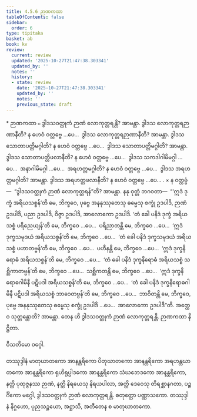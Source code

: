 ```yaml
---
title: 4.5.6 ဉာဏကထာ
tableOfContents: false
sidebar:
  order: 6
type: tipitaka
basket: ab
book: kv
review:
  current: review
  updated: '2025-10-27T21:47:38.303341'
  updated_by: ''
  notes: ''
  history:
  - state: review
    date: '2025-10-27T21:47:38.303341'
    updated_by: ''
    notes: ''
    previous_state: draft
---
```



<ReviewStatus review={frontmatter.review} showDetails={true} />

<HypothesisAnnotation frontmatter={frontmatter} />

<DynamicBreadcrumb />

<Paragraph type="center" book="kv">
* ဉာဏကထာ
</Paragraph>

<Division number="876" book="kv" e="ch" v="32" p="434">

<Paragraph number="2691" book="kv">
๐ ဒွါဒသဝတ္ထုကံ ဉာဏံ လောကုတ္တရန္တိ? အာမန္တာ. ဒွါဒသ လောကုတ္တရဉာဏာနီတိ? န ဟေဝံ ဝတ္တဗ္ဗေ …ပေ…  ဒွါဒသ လောကုတ္တရဉာဏာနီတိ? အာမန္တာ. ဒွါဒသ သောတာပတ္တိမဂ္ဂါတိ? န ဟေဝံ ဝတ္တဗ္ဗေ …ပေ…  ဒွါဒသ သောတာပတ္တိမဂ္ဂါတိ? အာမန္တာ. ဒွါဒသ သောတာပတ္တိဖလာနီတိ? န ဟေဝံ ဝတ္တဗ္ဗေ …ပေ…  ဒွါဒသ သကဒါဂါမိမဂ္ဂါ …ပေ…  အနာဂါမိမဂ္ဂါ …ပေ…  အရဟတ္တမဂ္ဂါတိ? န ဟေဝံ ဝတ္တဗ္ဗေ …ပေ…  ဒွါဒသ အရဟတ္တမဂ္ဂါတိ? အာမန္တာ. ဒွါဒသ အရဟတ္တဖလာနီတိ? န ဟေဝံ ဝတ္တဗ္ဗေ …ပေ… .
</Paragraph>

</Division>
<Division number="877" book="kv" e="ch" v="32" p="434">

<Paragraph number="2692" book="kv">
× န ဝတ္တဗ္ဗံ—  “ဒွါဒသဝတ္ထုကံ ဉာဏံ လောကုတ္တရန်”တိ? အာမန္တာ. နနု ဝုတ္တံ ဘဂဝတာ—  “‘ဣဒံ ဒုက္ခံ အရိယသစ္စန်’တိ မေ, ဘိက္ခဝေ, ပုဗ္ဗေ အနနုဿုတေသု ဓမ္မေသု စက္ခုံ ဥဒပါဒိ, ဉာဏံ ဥဒပါဒိ, ပညာ ဥဒပါဒိ, ဝိဇ္ဇာ ဥဒပါဒိ, အာလောကော ဥဒပါဒိ. ‘တံ ခေါ ပနိဒံ ဒုက္ခံ အရိယသစ္စံ ပရိညေယျန်’တိ မေ, ဘိက္ခဝေ …ပေ…  ပရိညာတန္တိ မေ, ဘိက္ခဝေ …ပေ…  ‘ဣဒံ ဒုက္ခသမုဒယံ အရိယသစ္စန်’တိ မေ, ဘိက္ခဝေ …ပေ…  ‘တံ ခေါ ပနိဒံ ဒုက္ခသမုဒယံ အရိယသစ္စံ ပဟာတဗ္ဗန်’တိ မေ, ဘိက္ခဝေ …ပေ…  ပဟီနန္တိ မေ, ဘိက္ခဝေ …ပေ…  ‘ဣဒံ ဒုက္ခနိရောဓံ အရိယသစ္စန်’တိ မေ, ဘိက္ခဝေ …ပေ…  ‘တံ ခေါ ပနိဒံ ဒုက္ခနိရောဓံ အရိယသစ္စံ သစ္ဆိကာတဗ္ဗန်’တိ မေ, ဘိက္ခဝေ …ပေ…  သစ္ဆိကတန္တိ မေ, ဘိက္ခဝေ …ပေ…  ‘ဣဒံ ဒုက္ခနိရောဓဂါမိနီ ပဋိပဒါ အရိယသစ္စန်’တိ မေ, ဘိက္ခဝေ …ပေ…  ‘တံ ခေါ ပနိဒံ ဒုက္ခနိရောဓဂါမိနီ ပဋိပဒါ အရိယသစ္စံ ဘာဝေတဗ္ဗန်’တိ မေ, ဘိက္ခဝေ …ပေ…  ဘာဝိတန္တိ မေ, ဘိက္ခဝေ, ပုဗ္ဗေ အနနုဿုတေသု ဓမ္မေသု စက္ခုံ ဥဒပါဒိ …ပေ…  အာလောကော ဥဒပါဒီ”တိ. အတ္ထေဝ သုတ္တန္တောတိ? အာမန္တာ. တေန ဟိ ဒွါဒသဝတ္ထုကံ ဉာဏံ လောကုတ္တရန္တိ.

</Paragraph>
</Division>

<Paragraph number="2693" type="center" book="kv">
ဉာဏကထာ နိဋ္ဌိတာ.

  
ဝီသတိမော ဝဂ္ဂေါ.



</Paragraph>

<Paragraph number="2694" type="center" book="kv">
တဿုဒ္ဒါနံ


</Paragraph>

<Paragraph number="2695" book="kv">
မာတုဃာတကော အာနန္တရိကော ပိတုဃာတကော အာနန္တရိကော အရဟန္တဃာတကော အာနန္တရိကော ရုဟိရုပ္ပါဒကော အာနန္တရိကော သံဃဘေဒကော အာနန္တရိကော, နတ္ထိ ပုထုဇ္ဇနဿ ဉာဏံ, နတ္ထိ နိရယေသု နိရယပါလာ, အတ္ထိ ဒေဝေသု တိရစ္ဆာနဂတာ, ပဉ္စင်္ဂိကော မဂ္ဂေါ, ဒွါဒသဝတ္ထုကံ ဉာဏံ လောကုတ္တရန္တိ.

</Paragraph>

<Paragraph number="2696" type="center" book="kv">
စတုတ္ထော ပဏ္ဏာသကော.



</Paragraph>

<Paragraph number="2697" type="center" book="kv">
တဿုဒ္ဒါနံ


</Paragraph>

<Paragraph number="2698" type="center" book="kv">
နိဂ္ဂဟော, ပုညသဉ္စယော, အဋ္ဌာသိ, အတီတေန စ မာတုဃာတကော.
</Paragraph>